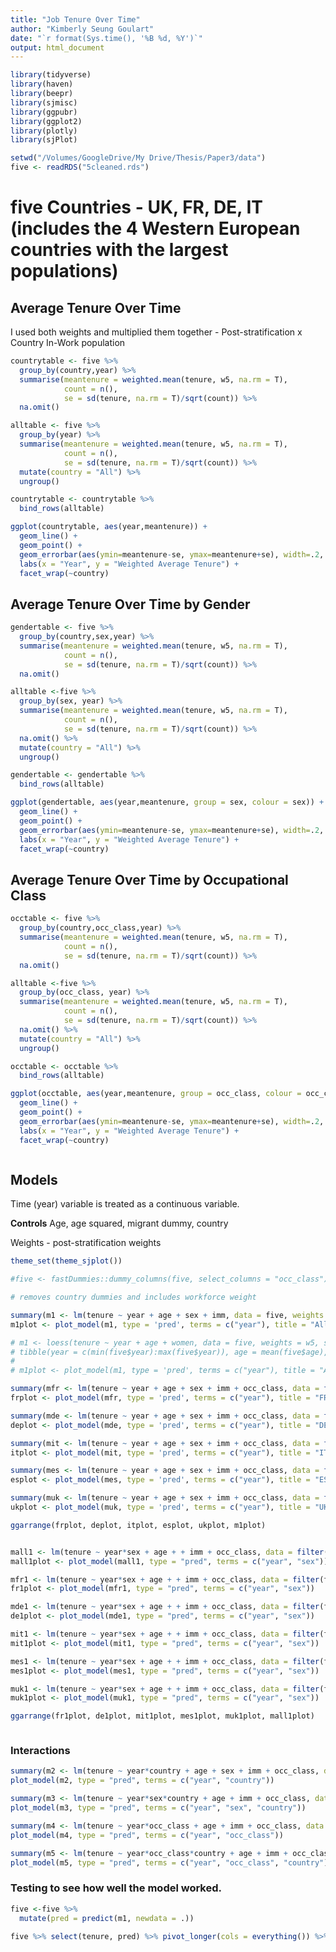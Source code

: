 ```yaml
---
title: "Job Tenure Over Time"
author: "Kimberly Seung Goulart"
date: "`r format(Sys.time(), '%B %d, %Y')`"
output: html_document
---
```


```r

library(tidyverse)
library(haven)
library(beepr)
library(sjmisc)
library(ggpubr)
library(ggplot2)
library(plotly)
library(sjPlot)

setwd("/Volumes/GoogleDrive/My Drive/Thesis/Paper3/data")
five <- readRDS("5cleaned.rds")


```


# five Countries - UK, FR, DE, IT (includes the 4 Western European countries with the largest populations)

## Average Tenure Over Time 

I used both weights and multiplied them together - Post-stratification x Country In-Work population

```r

countrytable <- five %>%
  group_by(country,year) %>%
  summarise(meantenure = weighted.mean(tenure, w5, na.rm = T),
            count = n(),
            se = sd(tenure, na.rm = T)/sqrt(count)) %>%
  na.omit()

alltable <- five %>% 
  group_by(year) %>% 
  summarise(meantenure = weighted.mean(tenure, w5, na.rm = T),
            count = n(),
            se = sd(tenure, na.rm = T)/sqrt(count)) %>% 
  mutate(country = "All") %>% 
  ungroup()

countrytable <- countrytable %>% 
  bind_rows(alltable)

ggplot(countrytable, aes(year,meantenure)) + 
  geom_line() +
  geom_point() +
  geom_errorbar(aes(ymin=meantenure-se, ymax=meantenure+se), width=.2, position=position_dodge(0.05)) +
  labs(x = "Year", y = "Weighted Average Tenure") +
  facet_wrap(~country)

```


## Average Tenure Over Time by Gender

```r

gendertable <- five %>%
  group_by(country,sex,year) %>%
  summarise(meantenure = weighted.mean(tenure, w5, na.rm = T),
            count = n(),
            se = sd(tenure, na.rm = T)/sqrt(count)) %>%
  na.omit()

alltable <-five %>% 
  group_by(sex, year) %>% 
  summarise(meantenure = weighted.mean(tenure, w5, na.rm = T),
            count = n(),
            se = sd(tenure, na.rm = T)/sqrt(count)) %>% 
  na.omit() %>% 
  mutate(country = "All") %>% 
  ungroup()

gendertable <- gendertable %>% 
  bind_rows(alltable)

ggplot(gendertable, aes(year,meantenure, group = sex, colour = sex)) + 
  geom_line() + 
  geom_point() +
  geom_errorbar(aes(ymin=meantenure-se, ymax=meantenure+se), width=.2, position=position_dodge(0.05)) +
  labs(x = "Year", y = "Weighted Average Tenure") +
  facet_wrap(~country)

```


## Average Tenure Over Time by Occupational Class

```r

occtable <- five %>%
  group_by(country,occ_class,year) %>%
  summarise(meantenure = weighted.mean(tenure, w5, na.rm = T),
            count = n(),
            se = sd(tenure, na.rm = T)/sqrt(count)) %>%
  na.omit()

alltable <-five %>% 
  group_by(occ_class, year) %>% 
  summarise(meantenure = weighted.mean(tenure, w5, na.rm = T),
            count = n(),
            se = sd(tenure, na.rm = T)/sqrt(count)) %>% 
  na.omit() %>% 
  mutate(country = "All") %>% 
  ungroup()

occtable <- occtable %>% 
  bind_rows(alltable)

ggplot(occtable, aes(year,meantenure, group = occ_class, colour = occ_class)) + 
  geom_line() + 
  geom_point() +
  geom_errorbar(aes(ymin=meantenure-se, ymax=meantenure+se), width=.2, position=position_dodge(0.05)) +
  labs(x = "Year", y = "Weighted Average Tenure") +
  facet_wrap(~country)



```




## Models

Time (year) variable is treated as a continuous variable.

**Controls**
Age, age squared, migrant dummy, country

Weights - post-stratification weights
```r

theme_set(theme_sjplot())

#five <- fastDummies::dummy_columns(five, select_columns = "occ_class")

# removes country dummies and includes workforce weight

summary(m1 <- lm(tenure ~ year + age + sex + imm, data = five, weights = w5))
m1plot <- plot_model(m1, type = 'pred', terms = c("year"), title = "All") + ylim(8, 15)

# m1 <- loess(tenure ~ year + age + women, data = five, weights = w5, span = 0.75)
# tibble(year = c(min(five$year):max(five$year)), age = mean(five$age), women = mean(five$women, na.rm = T)) %>% mutate(pred = predict(m1,.))
# 
# m1plot <- plot_model(m1, type = 'pred', terms = c("year"), title = "All") + ylim(8, 15)

summary(mfr <- lm(tenure ~ year + age + sex + imm + occ_class, data = filter(five, country=="FR"), weights = w4))
frplot <- plot_model(mfr, type = 'pred', terms = c("year"), title = "FR") + ylim(8, 15)

summary(mde <- lm(tenure ~ year + age + sex + imm + occ_class, data = filter(five, country=="DE"), weights = w4))
deplot <- plot_model(mde, type = 'pred', terms = c("year"), title = "DE") + ylim(8, 15)

summary(mit <- lm(tenure ~ year + age + sex + imm + occ_class, data = filter(five, country=="IT"), weights = w4))
itplot <- plot_model(mit, type = 'pred', terms = c("year"), title = "IT") + ylim(08, 15)

summary(mes <- lm(tenure ~ year + age + sex + imm + occ_class, data = filter(five, country=="ES"), weights = w4))
esplot <- plot_model(mes, type = 'pred', terms = c("year"), title = "ES") + ylim(8, 15)

summary(muk <- lm(tenure ~ year + age + sex + imm + occ_class, data = filter(five, country=="UK"), weights = w4))
ukplot <- plot_model(muk, type = 'pred', terms = c("year"), title = "UK") + ylim(8, 15)

ggarrange(frplot, deplot, itplot, esplot, ukplot, m1plot)



```

```r
mall1 <- lm(tenure ~ year*sex + age + + imm + occ_class, data = filter(five), weights = w5)
mall1plot <- plot_model(mall1, type = "pred", terms = c("year", "sex"))

mfr1 <- lm(tenure ~ year*sex + age + + imm + occ_class, data = filter(five, country=="FR"), weights = w4)
fr1plot <- plot_model(mfr1, type = "pred", terms = c("year", "sex"))

mde1 <- lm(tenure ~ year*sex + age + + imm + occ_class, data = filter(five, country=="DE"), weights = w4)
de1plot <- plot_model(mde1, type = "pred", terms = c("year", "sex"))

mit1 <- lm(tenure ~ year*sex + age + + imm + occ_class, data = filter(five, country=="IT"), weights = w4)
mit1plot <- plot_model(mit1, type = "pred", terms = c("year", "sex"))

mes1 <- lm(tenure ~ year*sex + age + + imm + occ_class, data = filter(five, country=="ES"), weights = w4)
mes1plot <- plot_model(mes1, type = "pred", terms = c("year", "sex"))

muk1 <- lm(tenure ~ year*sex + age + + imm + occ_class, data = filter(five, country=="UK"), weights = w4)
muk1plot <- plot_model(muk1, type = "pred", terms = c("year", "sex"))

ggarrange(fr1plot, de1plot, mit1plot, mes1plot, muk1plot, mall1plot)



```




### Interactions

```r

summary(m2 <- lm(tenure ~ year*country + age + sex + imm + occ_class, data = five, weights = w4))
plot_model(m2, type = "pred", terms = c("year", "country"))

summary(m3 <- lm(tenure ~ year*sex*country + age + imm + occ_class, data = five, weights = w4))
plot_model(m3, type = "pred", terms = c("year", "sex", "country"))

summary(m4 <- lm(tenure ~ year*occ_class + age + imm + occ_class, data = five, weights = w4))
plot_model(m4, type = "pred", terms = c("year", "occ_class"))

summary(m5 <- lm(tenure ~ year*occ_class*country + age + imm + occ_class, data = five, weights = w4))
plot_model(m5, type = "pred", terms = c("year", "occ_class", "country"))


```




### Testing to see how well the model worked.

```r
five <-five %>% 
  mutate(pred = predict(m1, newdata = .))

five %>% select(tenure, pred) %>% pivot_longer(cols = everything()) %>% ggplot(aes(value, fill = name)) + geom_density(alpha = .5)

```